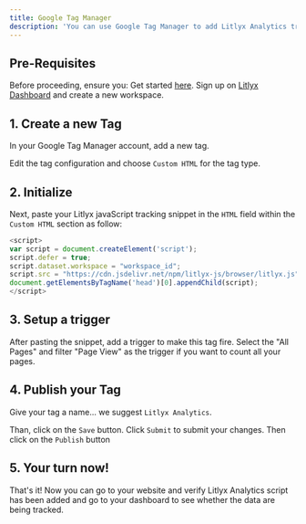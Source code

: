 ```yaml
---
title: Google Tag Manager
description: 'You can use Google Tag Manager to add Litlyx Analytics tracking code to your website.'
---
```


## Pre-Requisites

Before proceeding, ensure you:
<Steps>
<Step title="Configure a Google Tag Manager Account">
    Get started [here](https://tagmanager.google.com).
  </Step>
  <Step title="Get your litlyx's workspace ID">
    Sign up on [Litlyx Dashboard](https://dashboard.litlyx.com/) and create a new workspace.
  </Step>
</Steps>

## 1. Create a new Tag

In your Google Tag Manager account, add a new tag.

Edit the tag configuration and choose `Custom HTML` for the tag type.

## 2. Initialize

Next, paste your Litlyx javaScript tracking snippet in the `HTML` field within the `Custom HTML` section as follow: 

```javascript javascript
<script>
var script = document.createElement('script');
script.defer = true;
script.dataset.workspace = "workspace_id";
script.src = "https://cdn.jsdelivr.net/npm/litlyx-js/browser/litlyx.js";
document.getElementsByTagName('head')[0].appendChild(script);
</script>
```

## 3. Setup a trigger
After pasting the snippet, add a trigger to make this tag fire. Select the "All Pages" and filter "Page View" as the trigger if you want to count all your pages.

## 4. Publish your Tag

Give your tag a name... we suggest `Litlyx Analytics`.

Than, click on the `Save` button. Click `Submit` to submit your changes. Then click on the `Publish` button

## 5. Your turn now!

That's it! Now you can go to your website and verify Litlyx Analytics script has been added and go to your dashboard to see whether the data are being tracked.